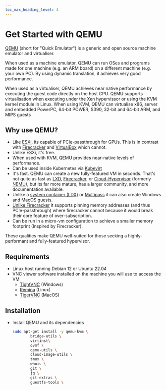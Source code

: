 ```yaml
---
toc_max_heading_level: 4
---
```


# Get Started with QEMU

[QEMU](https://www.qemu.org/documentation/) (short for "Quick Emulator") is a generic and open
source machine emulator and virtualiser.

When used as a machine emulator, QEMU can run OSes and programs made for one machine (e.g. an ARM
board) on a different machine (e.g. your own PC). By using dynamic translation, it achieves very
good performance.

When used as a virtualiser, QEMU achieves near native performance by executing the guest code
directly on the host CPU. QEMU supports virtualisation when executing under the Xen hypervissor or
using the KVM kernel module in Linux. When using KVM, QEMU can virtualise x86, server and embedded
PowerPC, 64-bit POWER, S390, 32-bit and 64-bit ARM, and MIPS guests

## Why use QEMU?

- Like [ESXi](https://www.vmware.com/nl/products/esxi-and-esx.html), its capable of PCIe-passthrough
  for GPUs. This is in contrast with [Firecracker](https://firecracker-microvm.github.io/) and
  [VirtualBox](https://docs.oracle.com/en/virtualization/virtualbox/6.0/user/guestadd-video.html)
  which cannot.
- Unlike ESXi, it's free.
- When used with KVM, QEMU provides near-native levels of performance.
- Can be used inside Kubernetes via [Kubevirt](https://kubevirt.io/)
- It's fast. QEMU can create a new fully-featured VM in seconds. That's not quite as fast as
  [LXD](https://linuxcontainers.org/lxd/introduction/),
  [Firecracker](https://firecracker-microvm.github.io/), or
  [Cloud-Hypervisor](https://github.com/cloud-hypervisor/cloud-hypervisor) (formerly
  [NEMU](https://github.com/intel/nemu)), but its far more mature, has a larger community, and more
  documentation available.
- Unlike a [system container (LDX)](https://linuxcontainers.org/lxd/introduction/) or
  [Multipass](https://multipass.run/docs) it can also create Windows and MacOS guests.
- [Unlike Firecracker](https://github.com/firecracker-microvm/firecracker/issues/849#issuecomment-464731628)
  it supports pinning memory addresses (and thus PCIe-passthrough) where firecracker cannot because
  it would break their core feature of over-subscription.
- Can be run in a micro-vm configuration to achieve a smaller memory footprint (Inspired by
  Firecracker).

These qualities make QEMU well-suited for those seeking a highly-performant and fully-featured
hypervisor.

## Requirements

- Linux host running Debian 12 or Ubuntu 22.04
- VNC viewer software installed on the machine you will use to access the VM
  - [TightVNC](https://www.tightvnc.com/download.php) (Windows)
  - [Remina](https://remmina.org/) (Linux)
  - [TigerVNC](https://formulae.brew.sh/formula/tiger-vnc) (MacOS)

## Installation

- Install QEMU and its dependencies

  ```bash
  sudo apt-get install -y qemu-kvm \
          bridge-utils \
          virtinst\
          ovmf \
          qemu-utils \
          cloud-image-utils \
          tmux \
          whois \
          git \
          jq \
          git-extras \
          guestfs-tools \
  ```
